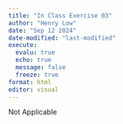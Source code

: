 ```yaml
---
title: "In Class Exercise 03"
author: "Henry Low"
date: "Sep 12 2024"
date-modified: "last-modified"
execute:
  evalu: true
  echo: true
  message: false
  freeze: true
format: html
editor: visual
---
```


Not Applicable
